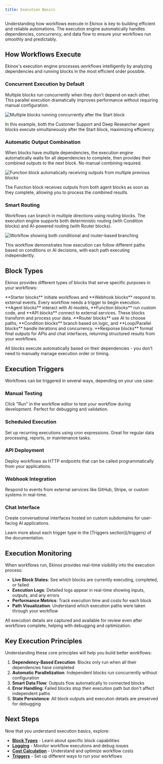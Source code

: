```yaml
---
title: Execution Basics
---
```



Understanding how workflows execute in Ekinox is key to building efficient and reliable automations. The execution engine automatically handles dependencies, concurrency, and data flow to ensure your workflows run smoothly and predictably.

## How Workflows Execute

Ekinox's execution engine processes workflows intelligently by analyzing dependencies and running blocks in the most efficient order possible.

### Concurrent Execution by Default

Multiple blocks run concurrently when they don't depend on each other. This parallel execution dramatically improves performance without requiring manual configuration.

<Image
  src="/static/execution/concurrency.png"
  alt="Multiple blocks running concurrently after the Start block"
  width={800}
  height={500}
/>

In this example, both the Customer Support and Deep Researcher agent blocks execute simultaneously after the Start block, maximizing efficiency.

### Automatic Output Combination

When blocks have multiple dependencies, the execution engine automatically waits for all dependencies to complete, then provides their combined outputs to the next block. No manual combining required.

<Image
  src="/static/execution/combination.png"
  alt="Function block automatically receiving outputs from multiple previous blocks"
  width={800}
  height={500}
/>

The Function block receives outputs from both agent blocks as soon as they complete, allowing you to process the combined results.

### Smart Routing

Workflows can branch in multiple directions using routing blocks. The execution engine supports both deterministic routing (with Condition blocks) and AI-powered routing (with Router blocks).

<Image
  src="/static/execution/routing.png"
  alt="Workflow showing both conditional and router-based branching"
  width={800}
  height={500}
/>

This workflow demonstrates how execution can follow different paths based on conditions or AI decisions, with each path executing independently.

## Block Types

Ekinox provides different types of blocks that serve specific purposes in your workflows:

<Cards>
  <Card title="Triggers" href="/triggers">
    **Starter blocks** initiate workflows and **Webhook blocks** respond to external events. Every workflow needs a trigger to begin execution.
  </Card>
  
  <Card title="Processing Blocks" href="/blocks">
    **Agent blocks** interact with AI models, **Function blocks** run custom code, and **API blocks** connect to external services. These blocks transform and process your data.
  </Card>
  
  <Card title="Control Flow" href="/blocks">
    **Router blocks** use AI to choose paths, **Condition blocks** branch based on logic, and **Loop/Parallel blocks** handle iterations and concurrency.
  </Card>
  
  <Card title="Output & Response" href="/blocks">
    **Response blocks** format final outputs for APIs and chat interfaces, returning structured results from your workflows.
  </Card>
</Cards>

All blocks execute automatically based on their dependencies - you don't need to manually manage execution order or timing.

## Execution Triggers

Workflows can be triggered in several ways, depending on your use case:

### Manual Testing
Click "Run" in the workflow editor to test your workflow during development. Perfect for debugging and validation.

### Scheduled Execution  
Set up recurring executions using cron expressions. Great for regular data processing, reports, or maintenance tasks.

### API Deployment
Deploy workflows as HTTP endpoints that can be called programmatically from your applications.

### Webhook Integration
Respond to events from external services like GitHub, Stripe, or custom systems in real-time.

### Chat Interface
Create conversational interfaces hosted on custom subdomains for user-facing AI applications.

<Callout type="info">
  Learn more about each trigger type in the [Triggers section](/triggers) of the documentation.
</Callout>

## Execution Monitoring

When workflows run, Ekinox provides real-time visibility into the execution process:

- **Live Block States**: See which blocks are currently executing, completed, or failed
- **Execution Logs**: Detailed logs appear in real-time showing inputs, outputs, and any errors
- **Performance Metrics**: Track execution time and costs for each block
- **Path Visualization**: Understand which execution paths were taken through your workflow

<Callout type="info">
  All execution details are captured and available for review even after workflows complete, helping with debugging and optimization.
</Callout>

## Key Execution Principles

Understanding these core principles will help you build better workflows:

1. **Dependency-Based Execution**: Blocks only run when all their dependencies have completed
2. **Automatic Parallelization**: Independent blocks run concurrently without configuration
3. **Smart Data Flow**: Outputs flow automatically to connected blocks
4. **Error Handling**: Failed blocks stop their execution path but don't affect independent paths
5. **State Persistence**: All block outputs and execution details are preserved for debugging

## Next Steps

Now that you understand execution basics, explore:
- **[Block Types](/blocks)** - Learn about specific block capabilities
- **[Logging](/execution/logging)** - Monitor workflow executions and debug issues
- **[Cost Calculation](/execution/costs)** - Understand and optimize workflow costs
- **[Triggers](/triggers)** - Set up different ways to run your workflows

